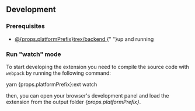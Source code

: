 

## Development



### Prerequisites

<ul>
  <li>
    <a href="backend">
      @{props.platformPrefix}trex/backend
    </a>{" "}up and running
  </li>
</ul>

### Run "watch" mode

To start developing the extension you need to compile the source code with `webpack` by running the following command:

<CodeBlock className="language-bash">
  yarn {props.platformPrefix}:ext watch
</CodeBlock>

<p>then, you can open your browser's development panel and load the extension from the output folder <i>{props.platformPrefix}</i>.</p>
